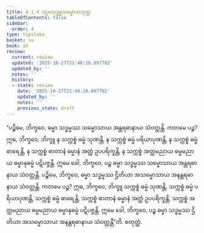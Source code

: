 ```yaml
---
title: 4.1.4 ပဌမသဒ္ဓမ္မသမ္မောသသုတ္တ
tableOfContents: false
sidebar:
  order: 4
type: tipitaka
basket: su
book: a5
review:
  current: review
  updated: '2025-10-27T21:48:26.097702'
  updated_by: ''
  notes: ''
  history:
  - state: review
    date: '2025-10-27T21:48:26.097702'
    updated_by: ''
    notes: ''
    previous_state: draft
---
```



<ReviewStatus review={frontmatter.review} showDetails={true} />

<HypothesisAnnotation frontmatter={frontmatter} />

<DynamicBreadcrumb />

<Division number="154" book="a5" e="ch" v="16" p="155">

<Paragraph number="883" book="a5">
“ပဉ္စိမေ, ဘိက္ခဝေ, ဓမ္မာ သဒ္ဓမ္မဿ သမ္မောသာယ အန္တရဓာနာယ သံဝတ္တန္တိ. ကတမေ ပဉ္စ? ဣဓ, ဘိက္ခဝေ, ဘိက္ခူ န သက္ကစ္စံ ဓမ္မံ သုဏန္တိ, န သက္ကစ္စံ ဓမ္မံ ပရိယာပုဏန္တိ, န သက္ကစ္စံ ဓမ္မံ ဓာရေန္တိ, န သက္ကစ္စံ ဓာတာနံ ဓမ္မာနံ အတ္ထံ ဥပပရိက္ခန္တိ, န သက္ကစ္စံ အတ္ထမညာယ ဓမ္မမညာယ ဓမ္မာနုဓမ္မံ ပဋိပဇ္ဇန္တိ. ဣမေ ခေါ, ဘိက္ခဝေ, ပဉ္စ ဓမ္မာ သဒ္ဓမ္မဿ သမ္မောသာယ အန္တရဓာနာယ သံဝတ္တန္တိ.
</Paragraph>

<Paragraph number="884" book="a5">
ပဉ္စိမေ, ဘိက္ခဝေ, ဓမ္မာ သဒ္ဓမ္မဿ ဌိတိယာ အသမ္မောသာယ အနန္တရဓာနာယ သံဝတ္တန္တိ. ကတမေ ပဉ္စ? ဣဓ, ဘိက္ခဝေ, ဘိက္ခူ သက္ကစ္စံ ဓမ္မံ သုဏန္တိ, သက္ကစ္စံ ဓမ္မံ ပရိယာပုဏန္တိ, သက္ကစ္စံ ဓမ္မံ ဓာရေန္တိ, သက္ကစ္စံ ဓာတာနံ ဓမ္မာနံ အတ္ထံ ဥပပရိက္ခန္တိ, သက္ကစ္စံ အတ္ထမညာယ ဓမ္မမညာယ ဓမ္မာနုဓမ္မံ ပဋိပဇ္ဇန္တိ. ဣမေ ခေါ, ဘိက္ခဝေ, ပဉ္စ ဓမ္မာ သဒ္ဓမ္မဿ ဌိတိယာ အသမ္မောသာယ အနန္တရဓာနာယ သံဝတ္တန္တီ”တိ.

</Paragraph>
</Division>

<Paragraph number="885" type="center" book="a5">
စတုတ္ထံ.
</Paragraph>